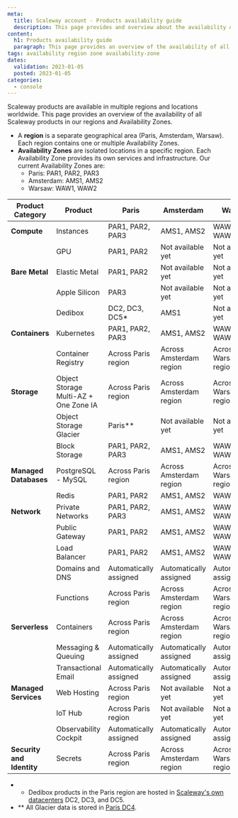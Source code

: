```yaml
---
meta:
  title: Scaleway account - Products availability guide
  description: This page provides and overview about the availability of all Scaleway products in our regions and Availabiliy Zones.
content:
  h1: Products availability guide
  paragraph: This page provides an overview of the availability of all Scaleway products in our regions and Availability Zones.
tags: availability region zone availability-zone
dates:
  validation: 2023-01-05
  posted: 2023-01-05
categories:
  - console
---
```


Scaleway products are available in multiple regions and locations worldwide. This page provides an overview of the availability of all Scaleway products in our regions and Availability Zones.

* A **region** is a separate geographical area (Paris, Amsterdam, Warsaw). Each region contains one or multiple Availability Zones.
* **Availability Zones** are isolated locations in a specific region. Each Availability Zone provides its own services and infrastructure. Our current Availability Zones are:
    * Paris: PAR1, PAR2, PAR3
    * Amsterdam: AMS1, AMS2
    * Warsaw: WAW1, WAW2

| Product Category      | Product                               | Paris                  | Amsterdam               | Warsaw                 |
|-----------------------|---------------------------------------|------------------------|-------------------------|------------------------|
| **Compute**           | Instances                             | PAR1, PAR2, PAR3       | AMS1, AMS2              | WAW1, WAW2             |
|                       | GPU                                   | PAR1, PAR2             | Not available yet       | Not available yet      |
| **Bare Metal**        | Elastic Metal                         | PAR1, PAR2             | Not available yet       | Not available yet      |
|                       | Apple Silicon                         | PAR3                   | Not available yet       | Not available yet      |
|                       | Dedibox                               | DC2, DC3, DC5*         | AMS1                    | Not available yet      |
| **Containers**        | Kubernetes                            | PAR1, PAR2, PAR3       | AMS1, AMS2              | WAW1, WAW2             |
|                       | Container Registry                    | Across Paris region    | Across Amsterdam region | Across Warsaw region   |
| **Storage**           | Object Storage Multi-AZ + One Zone IA | Across Paris region    | Across Amsterdam region | Across Warsaw region   |
|                       | Object Storage Glacier                | Paris**                | Not available yet       | Not available yet      |
|                       | Block Storage                         | PAR1, PAR2, PAR3       | AMS1, AMS2              | WAW1, WAW2             |
| **Managed Databases** | PostgreSQL - MySQL                    | Across Paris region    | Across Amsterdam region | Across Warsaw region   |
|                       | Redis                                 | PAR1, PAR2             | AMS1, AMS2              | WAW1                   |
| **Network**           | Private Networks                      | PAR1, PAR2, PAR3       | AMS1, AMS2              | WAW1, WAW2             |
|                       | Public Gateway                        | PAR1, PAR2             | AMS1, AMS2              | WAW1, WAW2             |
|                       | Load Balancer                         | PAR1, PAR2             | AMS1, AMS2              | WAW1, WAW2             |
|                       | Domains and DNS                       | Automatically assigned | Automatically assigned  | Automatically assigned |
|                       | Functions                             | Across Paris region    | Across Amsterdam region | Across Warsaw region   |
| **Serverless**        | Containers                            | Across Paris region    | Across Amsterdam region | Across Warsaw region   |
|                       | Messaging & Queuing                   | Automatically assigned | Automatically assigned  | Automatically assigned |
|                       | Transactional Email                   | Automatically assigned | Automatically assigned  | Automatically assigned |
| **Managed Services**  | Web Hosting                           | Across Paris region    | Not available yet       | Not available yet      |
|                       | IoT Hub                               | Across Paris region    | Not available yet       | Not available yet      |
|                       | Observability Cockpit                 | Automatically assigned | Automatically assigned  | Automatically assigned |
| **Security and Identity** | Secrets                               | Across Paris region    | Across Amsterdam region | Across Warsaw region   |

* * Dedibox products in the Paris region are hosted in [Scaleway's own datacenters](/datacenters/datacenter-as-a-service/brochures/) DC2, DC3, and DC5.
* ** All Glacier data is stored in [Paris DC4](https://www.scaleway.com/en/docs/faq/coldstorage/#why-are-glacier-objects-stored-in-paris-dc4-is-it-accessible-from-buckets-in-all-locations).
